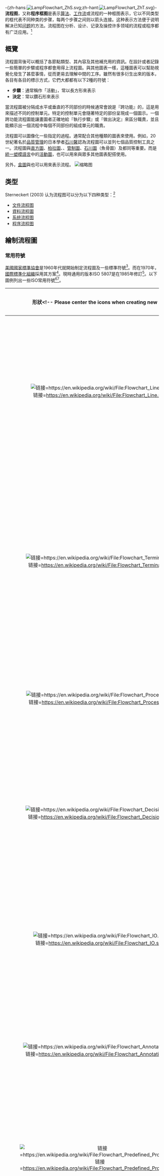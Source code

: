 {{noteTA
|G1=IT
}}
-{zh-hans:[[File:LampFlowchart_ZhS.svg|right]];zh-hant:[[File:LampFlowchart_ZhT.svg|right]]}-
'''流程图'''，又称'''程序框图'''是表示[[算法|算法]]、[[工作流技术|工作流]]或流程的一种框图表示，它以不同类型的框代表不同种类的步骤，每两个步骤之间则以箭头连接。这种表示方法便于说明解决已知[[解决问题|问题]]的方法。流程图在分析、设计、记录及操控许多领域的流程或程序都有广泛应用。<ref name ="SSEV">[http://pascal.computer.org/sev_display/index.action SEVOCAB: Software Systems Engineering Vocabulary] {{Wayback|url=http://pascal.computer.org/sev_display/index.action |date=20170813184132 }}. Term: ''Flow chart''. Retrieved 31 July 2008.</ref>

== 概覽 ==
流程圖背後可以概括了各節點類型、其內容及其他補充用的資訊。在設計或者記錄一些簡單的步驟或程序都會用得上流程圖。與其他圖表一樣，這種圖表可以幫助視覺化發生了甚麼事情，從而更易去理解中間的工序。雖然有很多𧗠生出來的版本，各目有各目的標示方式，它們大都都有以下2種的符號：

* '''步驟'''：通常稱作「活動」，常以長方形來表示
* '''決定'''：常以鑽石形來表示

當流程圖被分隔成水平或垂直的不同部份的時候通常會說是『跨功能』的，這是用來描述不同的控制單元。特定的控制單元會隨著特定的部份呈現成一個圖示。一個跨功能流程圖能讓畫圖者正確地給『執行步驟』或『做出決定』來區分職責，並且能顯示出一個流程中每個不同部份的組成單元的職責。

流程圖可以圖像化一些指定的過程。通常配合其他種類的圖表來使用。例如，20世紀著名於[[品質管理|品質管理]]的日本學者[[石川馨|石川馨]]認為流程圖可以並列七個品質控制工具之一。流程圖與[[直方图|直方圖]]、[[帕累托图|柏拉圖]]、{{Tsl|en|check sheet|4=查檢表}}、[[管制圖|管制圖]]、[[石川图|石川圖]]（魚骨圖）及{{Tsl|en|Scatter plot|4=散佈圖}}都同等重要。而是[[统一建模语言|統一塑模語言]]中的[[活动图|活動圖]]，也可以用來與眾多其他圖表配搭使用。

另外，[[Nassi-Shneiderman圖|盒圖]]與{{Tsl|en|Drakon|4=Drakon圖}}也可以用來表示流程。
[[File:Technical_ruler_Logarex_(002).jpg|缩略图]]

== 类型 ==
Sterneckert (2003) 认为流程图可以分为以下四种类型：<ref name="Ster03">Alan B. Sterneckert (2003) ''Critical Incident Management''. [https://books.google.com/books?id=8z93xStbEpAC&lpg=PP126&pg=PA126#v=onepage&q=&f=false p. 126] {{Wayback|url=https://books.google.com/books?id=8z93xStbEpAC&lpg=PP126&pg=PA126#v=onepage&q=&f=false |date=20210417174149 }}</ref>
* [[文件流程图|文件流程图]]
* [[資料流程圖|資料流程圖]]
* [[系统流程图|系统流程图]]
* [[程序流程图|程序流程图]]

== 繪制流程圖 ==

=== 常用符號 ===
[[美國國家標準協會|美國國家標準協會]]是1960年代就開始制定流程圖及一些標準符號<ref name="ShellyVermaat20112">{{cite book|author1=Gary B. Shelly|author2=Misty E. Vermaat|title=Discovering Computers, Complete: Your Interactive Guide to the Digital World|date=2011|publisher=Cengage Learning|isbn=1-111-53032-7|pages=691–693}}</ref>。而在1970年，[[國際標準化組織|國際標準化組織]]採用其方案<ref name="Myler19982">{{cite book|author=Harley R. Myler|title=Fundamentals of Engineering Programming with C and Fortran|chapterurl=https://books.google.com/books?id=IisfMsdBe2IC&pg=PA32|date=1998|publisher=Cambridge University Press|isbn=978-0-521-62950-8|pages=32–36|chapter=2.3 Flowcharts|access-date=2019-04-10|archive-date=2021-04-17|archive-url=https://web.archive.org/web/20210417160820/https://books.google.com/books?id=IisfMsdBe2IC&pg=PA32|dead-url=no}}</ref>。現時通用的版本ISO 5807是在1985年修訂<ref>{{cite web|title=ISO 5807:1985|url=https://www.iso.org/standard/11955.html|publisher=International Organization for Standardization|date=February 1985|accessdate=23 July 2017|archive-date=2021-04-17|archive-url=https://web.archive.org/web/20210417172400/https://www.iso.org/standard/11955.html|dead-url=no}}</ref>。以下圖例列出一些ISO常用符號<ref>{{Cite web|title=建立基本流程圖|url=https://support.office.com/zh-tw/article/%e5%bb%ba%e7%ab%8b%e5%9f%ba%e6%9c%ac%e6%b5%81%e7%a8%8b%e5%9c%96-e207d975-4a51-4bfa-a356-eeec314bd276|work=support.office.com|accessdate=2019-04-09|language=zh-TW|archive-date=2019-09-04|archive-url=https://web.archive.org/web/20190904124758/https://support.office.com/zh-tw/article/%e5%bb%ba%e7%ab%8b%e5%9f%ba%e6%9c%ac%e6%b5%81%e7%a8%8b%e5%9c%96-e207d975-4a51-4bfa-a356-eeec314bd276|dead-url=no}}</ref><ref>{{Cite web|title=做事是雜亂無章？還是井然有序？ —流程圖 迅速掌握任務全貌 - 今周刊|url=https://www.businesstoday.com.tw/article/category/80407/post/201805040053|work=www.businesstoday.com.tw|date=2018-05-04|accessdate=2019-04-09|language=zh-TW|last=LAZYweb|archive-date=2019-09-05|archive-url=https://web.archive.org/web/20190905133218/https://www.businesstoday.com.tw/article/category/80407/post/201805040053|dead-url=no}}</ref>。
{| class="wikitable"
!形狀<!-- Please center the icons when creating new row
| style="text-align: center;" | -->
!名稱
!描述
|-
| style="text-align: center;" |[[File:Flowchart_Line.svg|链接=https://en.wikipedia.org/wiki/File:Flowchart_Line.svg]]
| style="text-align: center;" |'''流程符號'''
Flowline (Arrowhead)<ref name="Myler1998">{{cite book|author=Harley R. Myler|title=Fundamentals of Engineering Programming with C and Fortran|chapterurl=https://books.google.com/books?id=IisfMsdBe2IC&pg=PA32|date=1998|publisher=Cambridge University Press|isbn=978-0-521-62950-8|pages=32–36|chapter=2.3 Flowcharts|access-date=2019-04-10|archive-date=2021-04-17|archive-url=https://web.archive.org/web/20210417160820/https://books.google.com/books?id=IisfMsdBe2IC&pg=PA32|dead-url=no}}</ref>
|用來表達過程的次序，用一條線由一個符號連接去到另一個符號<ref name="ShellyVermaat2011">{{cite book|author1=Gary B. Shelly|author2=Misty E. Vermaat|title=Discovering Computers, Complete: Your Interactive Guide to the Digital World|date=2011|publisher=Cengage Learning|isbn=1-111-53032-7|pages=691–693}}</ref>。如果不是標準的上至下、左至右圖就會加上箭頭<ref name="Myler1998" />。
|-
| style="text-align: center;" |[[File:Flowchart_Terminal.svg|链接=https://en.wikipedia.org/wiki/File:Flowchart_Terminal.svg]]
| style="text-align: center;" |'''起止符號'''
Terminal<ref name="ShellyVermaat2011" />
|用來表示程式或子程式的開始與完結。常以一個圓角長方形表示<ref name="ShellyVermaat2011" />。通常裏面會標上「開始」或「結束」或其他相關字眼，如「提交查詢」或「接受產品」。
|-
| style="text-align: center;" |[[File:Flowchart_Process.svg|链接=https://en.wikipedia.org/wiki/File:Flowchart_Process.svg]]
| style="text-align: center;" |'''程序'''
Process<ref name="Myler1998" />
|以長方形來代表一系列程序去改變數值、形式、數據的位置<ref name="Myler1998" />。
|-
| style="text-align: center;" |[[File:Flowchart_Decision.svg|链接=https://en.wikipedia.org/wiki/File:Flowchart_Decision.svg]]
| style="text-align: center;" |'''決策判斷'''
Decision<ref name="Myler1998" />
|以一個菱形<ref name="Myler1998" />去顯示一個條件進程，用來按情況去決定下一步走向<ref name="ShellyVermaat2011" />。通常以「是/否」或「真/假」值去決定。
|-
| style="text-align: center;" |[[File:Flowchart_IO.svg|链接=https://en.wikipedia.org/wiki/File:Flowchart_IO.svg]]
| style="text-align: center;" |'''輸入/輸出'''
Input/Output<ref name="Myler1998" />
|以平行四邊形<ref name="ShellyVermaat2011" />來標示數據輸入或輸出的過程，即填入數據或顯示工作結果的步驟<ref name="Myler1998" />。
|-
| style="text-align: center;" |[[File:Flowchart_Annotation.svg|链接=https://en.wikipedia.org/wiki/File:Flowchart_Annotation.svg]]
| style="text-align: center;" |'''註解'''
Annotation<ref name="ShellyVermaat2011" /> (Comment)<ref name="Myler1998" />
|用來補充某步驟的額外資訊，可用一個虛線來連接一個半閉合的長方型至想註釋的符號中<ref name="Myler1998" />。
|-
| style="text-align: center;" |[[File:Flowchart_Predefined_Process.svg|链接=https://en.wikipedia.org/wiki/File:Flowchart_Predefined_Process.svg]]
| style="text-align: center;" |'''已定義流程'''
Predefined Process<ref name="ShellyVermaat2011" />
|用一個有2條左右垂直線長方型，來表示一個已在其他地方定義了的過程<ref name="ShellyVermaat2011" />。
|-
| style="text-align: center;" |[[File:Flowchart_Connector.svg|链接=https://en.wikipedia.org/wiki/File:Flowchart_Connector.svg]]
| style="text-align: center;" |'''同頁參考'''
On-page Connector<ref name="ShellyVermaat2011" />
|用一個含有字母的小圓圈來連接目標流程畫於同一頁上。<ref name="ShellyVermaat2011" /><ref name="RFF">{{cite web|title=What do the different flowchart shapes mean?|url=https://www.rff.com/flowchart_shapes.php|publisher=RFF Electronics|accessdate=23 July 2017|archive-date=2021-04-17|archive-url=https://web.archive.org/web/20210417172405/https://www.rff.com/flowchart_shapes.php|dead-url=no}}</ref>
|-
| style="text-align: center;" |[[File:Off_page_connector.png|链接=https://en.wikipedia.org/wiki/File:Off_page_connector.png]]
| style="text-align: center;" |'''換頁參考'''
Off-page Connector<ref name="ShellyVermaat2011" />
|用一個倒畫的屋型來表示目標流程畫於另一頁上<ref name="ShellyVermaat2011" /><ref name="RFF" />。
|}

=== 其他符號 ===
除了上述的基本符號，舉例以下<ref name="IBM1970">{{cite book|title=Flowcharting Techniques GC20-8152-1|publisher=IBM|date=March 1970|page=10}}</ref><ref name="RFF2">{{cite web|title=What do the different flowchart shapes mean?|url=https://www.rff.com/flowchart_shapes.php|publisher=RFF Electronics|accessdate=23 July 2017|archive-date=2021-04-17|archive-url=https://web.archive.org/web/20210417172405/https://www.rff.com/flowchart_shapes.php|dead-url=no}}</ref>：
{| class="wikitable"
!形狀
!名稱
!描述
|-
| style="text-align: center;" |[[File:Flowchart_database.svg|链接=https://zh.wikipedia.org/wiki/File:Flowchart_database.svg]]
| style="text-align: center;" |'''數據檔或資料庫'''
Data File or Database
|用一個圓柱來表示數據庫。
|-
| style="text-align: center;" |[[File:Flowchart_Document.svg|链接=https://zh.wikipedia.org/wiki/File:Flowchart_Document.svg]]
| rowspan="2" style="text-align: center;" |'''文件'''
Document
|用一個附有波浪形底的長方形來標示文件。
|-
| style="text-align: center;" |[[File:Flowchart_Document_multiple.svg|链接=https://zh.wikipedia.org/wiki/File:Flowchart_Document_multiple.svg]]
|用多個附有波浪形底的長方形來標示多份文件。
|-
| style="text-align: center;" |[[File:Flowchart_display.svg|链接=https://zh.wikipedia.org/wiki/File:Flowchart_display.svg]]
| style="text-align: center;" |'''顯示'''
Display
|用一個左三角正方右圓角形狀來標示結果顯示的過程。
|-
| style="text-align: center;" |[[File:Flowchart_manual_input.svg|链接=https://zh.wikipedia.org/wiki/File:Flowchart_manual_input.svg]]
| style="text-align: center;" |'''人工操作'''
Manual operation
|用一個直角半梯形來標示需要人手錄入、修正或操作的過程。
|-
| style="text-align: center;" |[[File:Flowchart_Preparation.svg|链接=https://zh.wikipedia.org/wiki/File:Flowchart_Preparation.svg]]
| style="text-align: center;" |'''初始化'''
Preparation or Initialization
|用一個拉長了的六角形來代表初始化或預備的過程。
|}

== 繪製工具 ==
[[File:Flowgorithm_Editor.png|链接=https://en.wikipedia.org/wiki/File:Flowgorithm_Editor.png]]
任何繪圖軟件都可以創造流程圖，有些軟件可以將流程圖背後的數據模型記錄下來，方便與數據庫、[[项目管理|專案管理]]或[[電子試算表|電子試算表]]等軟件協作。不同的軟件如{{Tsl|en|yEd}}、[[Inkscape|Inkscape]]及[[Microsoft_Office_Visio|Microsoft Office Visio]]都可以製作流程圖。也有一些軟件可以將編程原始碼或指定的流程圖描述碼來轉換出來。

有些[[視覺化程式設計語言|視覺化程式設計語言]]<ref>Myers, Brad A. "[http://www.cs.cmu.edu/~bam/papers/chi86vltax.pdf Visual programming, programming by example, and program visualization: a taxonomy.] {{Wayback|url=http://www.cs.cmu.edu/~bam/papers/chi86vltax.pdf |date=20201128234252 }}" ACM SIGCHI Bulletin. Vol. 17. No. 4. ACM, 1986.</ref>採用流程圖來顯示程式的運作。這些工具都可以用來教導初學者去編程，例子有{{Tsl|en|Draw.io}}、{{Tsl|en|Flowgorithm}}、{{Tsl|en|GitMind}}、{{Tsl|en|Lucidchart}}、LARP、{{Tsl|en|Raptor}}、{{Tsl|en|Visual Logic}}及VisiRule。

== 参见 ==
* [[算法状态机|算法状态机]]
* [[Microsoft_PowerPoint|Microsoft PowerPoint]]
* [[工作流技术|工作流技术]]
* [[符号|符号]]
* [[过程流程图|过程流程图]]
* [[控制流程圖|控制流程圖]]

== 参考来源 ==
{{Reflist|2}}

== 外部链接 ==
{{Commons|Flow chart}}
*[http://www.fh-jena.de/~kleine/history/software/IBM-FlowchartingTechniques-GC20-8152-1.pdf Flowcharting Techniques] {{Wayback|url=http://www.fh-jena.de/~kleine/history/software/IBM-FlowchartingTechniques-GC20-8152-1.pdf |date=20110515065926 }} An IBM manual from 1969 (5MB PDF format)
* [http://www.breezetree.com/images/flow-chart-symbols.png FlowChart Symbols List] {{Wayback|url=http://www.breezetree.com/images/flow-chart-symbols.png |date=20210410194425 }}

{{Authority control}}

[[Category:建模语言|Category:建模语言]]
[[Category:图表|Category:图表]]
[[Category:技術通信|Category:技術通信]]
[[Category:计算机编程|Category:计算机编程]]
[[Category:带有代码示例的条目|Category:带有代码示例的条目]]
[[Category:美国发明|Category:美国发明]]